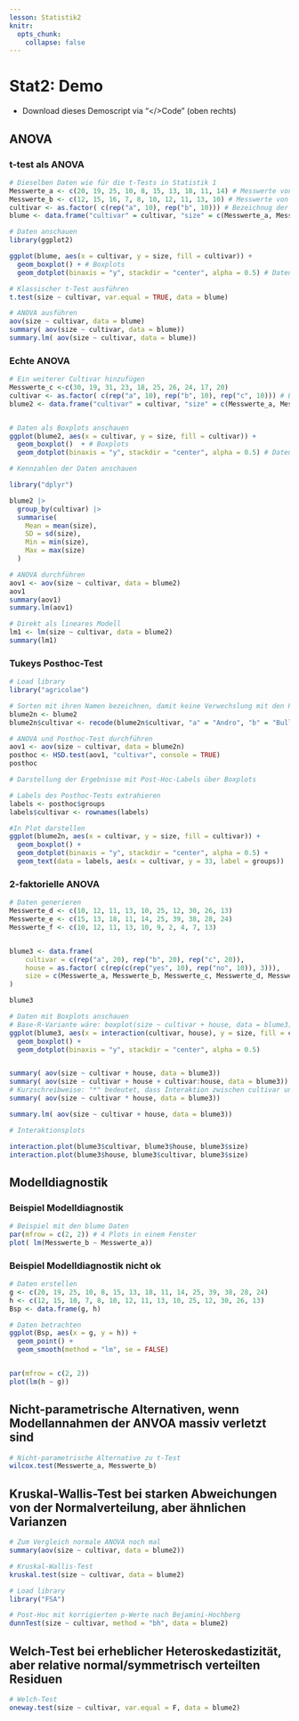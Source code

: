```yaml
---
lesson: Statistik2
knitr:
  opts_chunk: 
    collapse: false 
---
```



# Stat2: Demo

- Download dieses Demoscript via "\</\>Code" (oben rechts)

## ANOVA

### t-test als ANOVA

```r
# Dieselben Daten wie für die t-Tests in Statistik 1
Messwerte_a <- c(20, 19, 25, 10, 8, 15, 13, 18, 11, 14) # Messwerte von Cultivar a
Messwerte_b <- c(12, 15, 16, 7, 8, 10, 12, 11, 13, 10) # Messwerte von Cultivar b
cultivar <- as.factor( c(rep("a", 10), rep("b", 10))) # Bezeichnug der Cultivare in der Tabelle
blume <- data.frame("cultivar" = cultivar, "size" = c(Messwerte_a, Messwerte_b)) # Data frame erstellen

# Daten anschauen
library(ggplot2)

ggplot(blume, aes(x = cultivar, y = size, fill = cultivar)) +
  geom_boxplot() + # Boxplots
  geom_dotplot(binaxis = "y", stackdir = "center", alpha = 0.5) # Datenpunkte darstellen

# Klassischer t-Test ausführen
t.test(size ~ cultivar, var.equal = TRUE, data = blume)

# ANOVA ausführen
aov(size ~ cultivar, data = blume)
summary( aov(size ~ cultivar, data = blume))
summary.lm( aov(size ~ cultivar, data = blume))
```

### Echte ANOVA

```r
# Ein weiterer Cultivar hinzufügen
Messwerte_c <-c(30, 19, 31, 23, 18, 25, 26, 24, 17, 20)
cultivar <- as.factor( c(rep("a", 10), rep("b", 10), rep("c", 10))) # Bezeichnug der Cultivare in der Tabelle
blume2 <- data.frame("cultivar" = cultivar, "size" = c(Messwerte_a, Messwerte_b, Messwerte_c)) # Data frame erstellen


# Daten als Boxplots anschauen
ggplot(blume2, aes(x = cultivar, y = size, fill = cultivar)) +
  geom_boxplot()  + # Boxplots
  geom_dotplot(binaxis = "y", stackdir = "center", alpha = 0.5) # Datenpunkte darstellen

# Kennzahlen der Daten anschauen

library("dplyr")

blume2 |> 
  group_by(cultivar) |>
  summarise(
    Mean = mean(size), 
    SD = sd(size),
    Min = min(size),
    Max = max(size)
  )

# ANOVA durchführen
aov1 <- aov(size ~ cultivar, data = blume2)
aov1
summary(aov1)
summary.lm(aov1)

# Direkt als lineares Modell
lm1 <- lm(size ~ cultivar, data = blume2)
summary(lm1)
```

### Tukeys Posthoc-Test

```r
# Load library
library("agricolae")

# Sorten mit ihren Namen bezeichnen, damit keine Verwechslung mit den Post-Hoc-Labels entsteht
blume2n <- blume2 
blume2n$cultivar <- recode(blume2n$cultivar, "a" = "Andro", "b" = "Bulli", "c" = "Chroma")

# ANOVA und Posthoc-Test durchführen
aov1 <- aov(size ~ cultivar, data = blume2n)
posthoc <- HSD.test(aov1, "cultivar", console = TRUE)
posthoc

# Darstellung der Ergebnisse mit Post-Hoc-Labels über Boxplots

# Labels des Posthoc-Tests extrahieren
labels <- posthoc$groups
labels$cultivar <- rownames(labels)

#In Plot darstellen
ggplot(blume2n, aes(x = cultivar, y = size, fill = cultivar)) +
  geom_boxplot() +
  geom_dotplot(binaxis = "y", stackdir = "center", alpha = 0.5) +
  geom_text(data = labels, aes(x = cultivar, y = 33, label = groups)) 


```

### 2-faktorielle ANOVA

```r
# Daten generieren
Messwerte_d <- c(10, 12, 11, 13, 10, 25, 12, 30, 26, 13)
Messwerte_e <- c(15, 13, 18, 11, 14, 25, 39, 38, 28, 24)
Messwerte_f <- c(10, 12, 11, 13, 10, 9, 2, 4, 7, 13)


blume3 <- data.frame(
    cultivar = c(rep("a", 20), rep("b", 20), rep("c", 20)),
    house = as.factor( c(rep(c(rep("yes", 10), rep("no", 10)), 3))),
    size = c(Messwerte_a, Messwerte_b, Messwerte_c, Messwerte_d, Messwerte_e, Messwerte_f)
)

blume3
```

```r

# Daten mit Boxplots anschauen
# Base-R-Variante wäre: boxplot(size ~ cultivar + house, data = blume3)
ggplot(blume3, aes(x = interaction(cultivar, house), y = size, fill = cultivar)) +
  geom_boxplot() +
  geom_dotplot(binaxis = "y", stackdir = "center", alpha = 0.5)


summary( aov(size ~ cultivar + house, data = blume3))
summary( aov(size ~ cultivar + house + cultivar:house, data = blume3))
# Kurzschreibweise: "*" bedeutet, dass Interaktion zwischen cultivar und house eingeschlossen wird
summary( aov(size ~ cultivar * house, data = blume3))

summary.lm( aov(size ~ cultivar + house, data = blume3))

# Interaktionsplots

interaction.plot(blume3$cultivar, blume3$house, blume3$size)
interaction.plot(blume3$house, blume3$cultivar, blume3$size)

```



## Modelldiagnostik

### Beispiel Modelldiagnostik
```r
# Beispiel mit den blume Daten
par(mfrow = c(2, 2)) # 4 Plots in einem Fenster
plot( lm(Messwerte_b ~ Messwerte_a))
```

### Beispiel Modelldiagnostik nicht ok
```r

# Daten erstellen
g <- c(20, 19, 25, 10, 8, 15, 13, 18, 11, 14, 25, 39, 38, 28, 24)
h <- c(12, 15, 10, 7, 8, 10, 12, 11, 13, 10, 25, 12, 30, 26, 13)
Bsp <- data.frame(g, h)

# Daten betrachten
ggplot(Bsp, aes(x = g, y = h)) +
  geom_point() +
  geom_smooth(method = "lm", se = FALSE)


par(mfrow = c(2, 2))
plot(lm(h ~ g))

```


## Nicht-parametrische Alternativen, wenn Modellannahmen der ANVOA massiv verletzt sind

```r
# Nicht-parametrische Alternative zu t-Test
wilcox.test(Messwerte_a, Messwerte_b)
```


## Kruskal-Wallis-Test bei starken Abweichungen von der Normalverteilung, aber ähnlichen Varianzen

```r

# Zum Vergleich normale ANOVA noch mal
summary(aov(size ~ cultivar, data = blume2))

# Kruskal-Wallis-Test
kruskal.test(size ~ cultivar, data = blume2)
```

```r
# Load library
library("FSA")

# Post-Hoc mit korrigierten p-Werte nach Bejamini-Hochberg
dunnTest(size ~ cultivar, method = "bh", data = blume2)
```

##  Welch-Test bei erheblicher Heteroskedastizität, aber relative normal/symmetrisch verteilten Residuen

```r
# Welch-Test
oneway.test(size ~ cultivar, var.equal = F, data = blume2)
```

